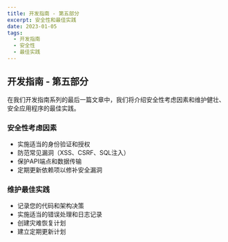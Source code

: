 ---
title: 开发指南 - 第五部分
excerpt: 安全性和最佳实践
date: 2023-01-05
tags:
  - 开发指南
  - 安全性
  - 最佳实践
---

## 开发指南 - 第五部分

在我们开发指南系列的最后一篇文章中，我们将介绍安全性考虑因素和维护健壮、安全应用程序的最佳实践。

### 安全性考虑因素

- 实施适当的身份验证和授权
- 防范常见漏洞（XSS、CSRF、SQL注入）
- 保护API端点和数据传输
- 定期更新依赖项以修补安全漏洞

### 维护最佳实践

- 记录您的代码和架构决策
- 实施适当的错误处理和日志记录
- 创建灾难恢复计划
- 建立定期更新计划